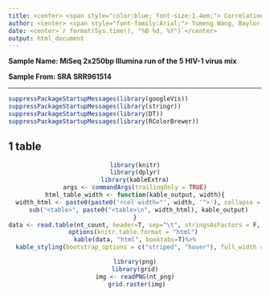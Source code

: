 ```yaml
---
title: <center> <span style="color:blue; font-size:1.4em;"> Correlation Between Coverage and Sequence Content </span> </center>
author: <center> <span style="font-family:Arial;"> Yumeng Wang, Baylor College of Medicine, Houston, TX </span> </center>
date: <center>`r format(Sys.time(), "%B %d, %Y")`</center>
output: html_document
---
```


**Sample Name: MiSeq 2x250bp Illumina run of the 5 HIV-1 virus mix**

**Sample From: SRA SRR961514**

**************************************************

```r
suppressPackageStartupMessages(library(googleVis))
suppressPackageStartupMessages(library(stringr))
suppressPackageStartupMessages(library(DT))
suppressPackageStartupMessages(library(RColorBrewer))
```

## 1  table
<center>
```r
library(knitr)
library(dplyr)
library(kableExtra)
args <- commandArgs(trailingOnly = TRUE)
html_table_width <- function(kable_output, width){
  width_html <- paste0(paste0('<col width="', width, '">'), collapse = "\n")
  sub("<table>", paste0("<table>\n", width_html), kable_output)
}
data <- read.table(nt_count, header=T, sep="\t", stringsAsFactors = F, check.names = F)
options(knitr.table.format = "html") 
kable(data, "html", booktabs=T)%>%
  kable_styling(bootstrap_options = c("striped", "hover"), full_width = F)
```
</center>

<center>
```r
library(png)
library(grid)
img <- readPNG(nt_png)
 grid.raster(img)
```
</center>


